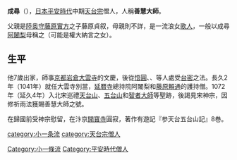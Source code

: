 {{expand|time=2014-12-14T07:12:11+00:00}}
{{unreferenced|time=2014-12-14T07:12:11+00:00}}
'''成尋'''（{{bd|1011年||1081年|11月9日}}），[[日本|日本]][[平安時代|平安時代]]中期[[天台宗|天台宗]]僧人，人稱'''善慧大師'''。

父親是[[陸奥守|陸奥守]][[藤原實方|藤原實方]]之子藤原貞叙，母親則不詳，是一流浪女[[歌人|歌人]]，一般以成尋[[阿闍梨|阿闍梨]]母稱之（可能是權大納言{{link-ja|源俊賢|源俊賢}}之女）。

==生平==
他7歲出家，師事[[京都|京都]][[岩倉|岩倉]][[大雲寺|大雲寺]]的文慶，後從[[悟圓|悟圓]]、{{link-ja|行圓|行円}}、{{link-ja|明尊|明尊}}等人處受[[台密|台密]]之法。長久2年（1041年）就任大雲寺別當，[[延暦寺|延暦寺]]總持院阿闍梨和[[藤原賴通|藤原賴通]]的護持僧。1072年（延久4年）入北宋巡禮[[天台山_(陕西)|天台山]]、[[五台山|五台山]]和[[智者大師|智者大師]]等聖跡，後謁見宋神宗，因修祈雨法獲賜善慧大師之號。

在歸國前受神宗慰留，在汴京[[開寶寺|開寶寺]]圓寂，著作有遊記『参天台五台山記』8巻。

[[category:小一条流|category:小一条流]]
[[category:天台宗僧人|category:天台宗僧人]]
[[Category:小一條流|Category:小一條流]]
[[Category:平安時代僧人|Category:平安時代僧人]]